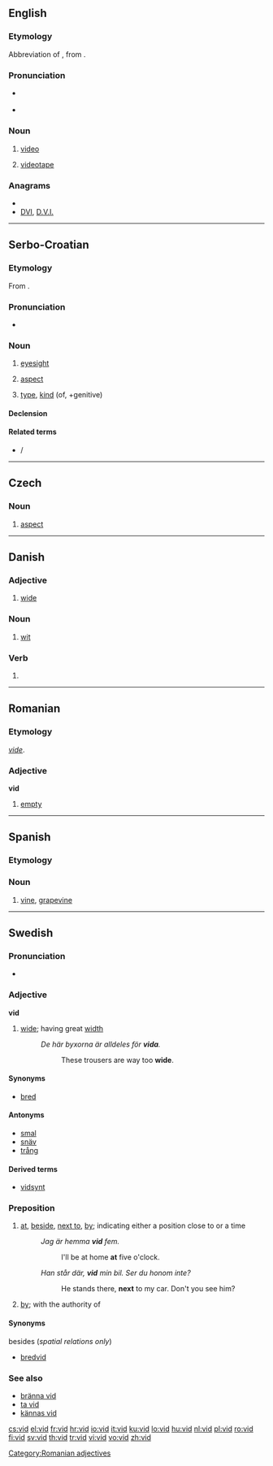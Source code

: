 {{also|við|víð}}
==English==

===Etymology===
Abbreviation of {{term|video||lang=en}}, from {{etyl|la}} {{term|video|videō|I see|lang=la}}.

===Pronunciation===
* {{a|UK|US}} {{IPA|/vɪd/}}
* {{rhymes|ɪd}}

===Noun===
{{en-noun}}

# {{slang}} [[video]]
# {{slang}} [[videotape]]

===Anagrams===
* {{alphagram|[[div#English|div]]}} 
* [[DVI#English|DVI]], [[D.V.I.#English|D.V.I.]]

----

==Serbo-Croatian==

===Etymology===
From {{proto|Slavic|vidъ|lang=sh}}.

===Pronunciation===
* {{IPA|/ʋîːd/|lang=sh}}

===Noun===
{{sh-noun|g=m|head=vȋd|r|вид|ви̑д}}

# [[eyesight]]
# {{grammar|lang=sh}} [[aspect]]
# [[type]], [[kind]] (of, +genitive)

====Declension====
{{sh-decl-noun
|vid|vídovi
|vida|vidova
|vidu|vidovima
|vid|vidove
|vide|vidovi
|vidu|vidovima
|vidom|vidovima
}}

====Related terms====
* {{l|sh|vidjeti|vȉdjeti}} / {{l|sh|videti|vȉdeti}}

----

==Czech==

===Noun===
{{infl|cs|noun|g=m}}

# [[aspect]] {{grammar|lang=cs}}

----

==Danish==

===Adjective===
{{infl|da|adjective|neuter|vidt|definite and plural|vide|comparative|videre|superlative|videst}}

# [[wide]]

===Noun===
{{da-noun|stem=vidd|et|-}}

# [[wit]]

===Verb===
{{infl|da|verb form}}

# {{form of|imperative|vide|lang=Danish}}

----

==Romanian==

===Etymology===
{{etyl|fr|ro}} ''[[vide]]''.

===Adjective===
'''vid'''

# [[empty]]

[[Category:Romanian adjectives]]

----

==Spanish==

===Etymology===
{{etyl|la|es}} {{term|vitis||vine|lang=la}}

===Noun===
{{infl|es|noun|g=f|plural|[[vides]]}}

# [[vine]], [[grapevine]]

----

==Swedish==

===Pronunciation===
* {{audio|Sv-vid.ogg|audio}}

===Adjective===
{{sv-adj-reg|n=vitt}}
'''vid'''

# [[wide]]; having great [[width]]
#: ''De här byxorna är alldeles för '''vida'''.''
#:: These trousers are way too '''wide'''.

====Synonyms====
* [[bred]]

====Antonyms====
* [[smal]]
* [[snäv]]
* [[trång]]

====Derived terms====
*[[vidsynt]]


===Preposition===
{{infl|sv|preposition}}

# [[at]], [[beside]], [[next to]], [[by]]; indicating either a position close to or a time 
#: ''Jag är hemma '''vid''' fem.''
#:: I'll be at home '''at''' five o'clock.
#: ''Han står där, '''vid''' min bil. Ser du honom inte?''
#:: He stands there, '''next''' to my car. Don't you see him?
#{{context|lang=sv|indicating an oath}} [[by]]; with the authority of

====Synonyms====
;besides (''spatial relations only'')
* [[bredvid]]

===See also===
*[[bränna vid]]
*[[ta vid]]
*[[kännas vid]]

[[cs:vid]]
[[el:vid]]
[[fr:vid]]
[[hr:vid]]
[[io:vid]]
[[it:vid]]
[[ku:vid]]
[[lo:vid]]
[[hu:vid]]
[[nl:vid]]
[[pl:vid]]
[[ro:vid]]
[[fi:vid]]
[[sv:vid]]
[[th:vid]]
[[tr:vid]]
[[vi:vid]]
[[vo:vid]]
[[zh:vid]]